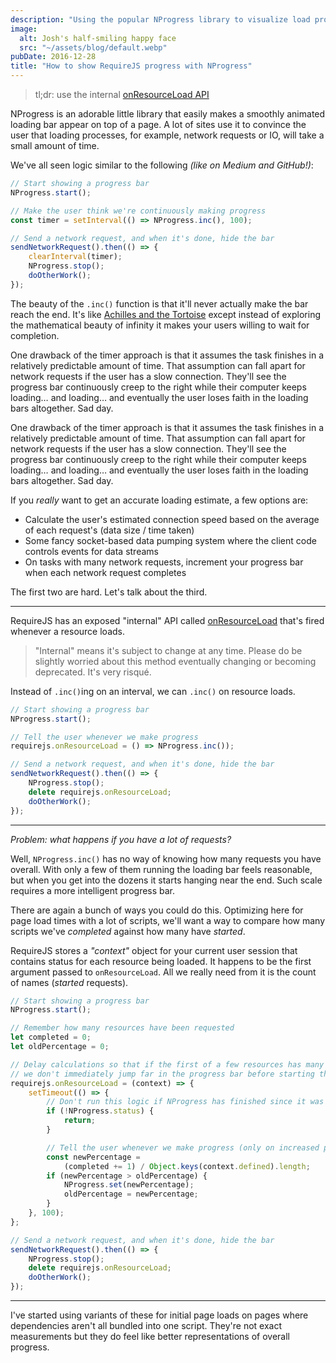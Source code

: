 ```yaml
---
description: "Using the popular NProgress library to visualize load progress on sites built on the AMD RequireJS loader"
image:
  alt: Josh's half-smiling happy face
  src: "~/assets/blog/default.webp"
pubDate: 2016-12-28
title: "How to show RequireJS progress with NProgress"
---
```


> tl;dr: use the internal [onResourceLoad API](https://github.com/requirejs/requirejs/wiki/Internal-API:-onResourceLoad)

NProgress is an adorable little library that easily makes a smoothly animated loading bar appear on top of a page.
A lot of sites use it to convince the user that loading processes, for example, network requests or IO, will take a small amount of time.

We've all seen logic similar to the following _(like on Medium and GitHub!)_:

```js
// Start showing a progress bar
NProgress.start();

// Make the user think we're continuously making progress
const timer = setInterval(() => NProgress.inc(), 100);

// Send a network request, and when it's done, hide the bar
sendNetworkRequest().then(() => {
	clearInterval(timer);
	NProgress.stop();
	doOtherWork();
});
```

The beauty of the `.inc()` function is that it'll never actually make the bar reach the end.
It's like [Achilles and the Tortoise](https://en.wikipedia.org/wiki/Zeno%27s_paradoxes#Achilles_and_the_tortoise) except instead of exploring the mathematical beauty of infinity it makes your users willing to wait for completion.

One drawback of the timer approach is that it assumes the task finishes in a relatively predictable amount of time.
That assumption can fall apart for network requests if the user has a slow connection.
They'll see the progress bar continuously creep to the right while their computer keeps loading… and loading… and eventually the user loses faith in the loading bars altogether.
Sad day.

One drawback of the timer approach is that it assumes the task finishes in a relatively predictable amount of time.
That assumption can fall apart for network requests if the user has a slow connection.
They'll see the progress bar continuously creep to the right while their computer keeps loading… and loading… and eventually the user loses faith in the loading bars altogether.
Sad day.

If you _really_ want to get an accurate loading estimate, a few options are:

- Calculate the user's estimated connection speed based on the average of each request's (data size / time taken)
- Some fancy socket-based data pumping system where the client code controls events for data streams
- On tasks with many network requests, increment your progress bar when each network request completes

The first two are hard.
Let's talk about the third.

---

RequireJS has an exposed "internal" API called [onResourceLoad](https://github.com/requirejs/requirejs/wiki/Internal-API:-onResourceLoad) that's fired whenever a resource loads.

> "Internal" means it's subject to change at any time.
> Please do be slightly worried about this method eventually changing or becoming deprecated.
> It's very risqué.

Instead of `.inc()`ing on an interval, we can `.inc()` on resource loads.

```js
// Start showing a progress bar
NProgress.start();

// Tell the user whenever we make progress
requirejs.onResourceLoad = () => NProgress.inc());

// Send a network request, and when it's done, hide the bar
sendNetworkRequest().then(() => {
    NProgress.stop();
    delete requirejs.onResourceLoad;
    doOtherWork();
});
```

---

_Problem: what happens if you have a lot of requests?_

Well, `NProgress.inc()` has no way of knowing how many requests you have overall.
With only a few of them running the loading bar feels reasonable, but when you get into the dozens it starts hanging near the end.
Such scale requires a more intelligent progress bar.

There are again a bunch of ways you could do this.
Optimizing here for page load times with a lot of scripts, we'll want a way to compare how many scripts we've _completed_ against how many have _started_.

RequireJS stores a _"context"_ object for your current user session that contains status for each resource being loaded.
It happens to be the first argument passed to `onResourceLoad`.
All we really need from it is the count of names (_started_ requests).

```js
// Start showing a progress bar
NProgress.start();

// Remember how many resources have been requested
let completed = 0;
let oldPercentage = 0;

// Delay calculations so that if the first of a few resources has many dependencies,
// we don't immediately jump far in the progress bar before starting their loads
requirejs.onResourceLoad = (context) => {
	setTimeout(() => {
		// Don't run this logic if NProgress has finished since it was scheduled
		if (!NProgress.status) {
			return;
		}

		// Tell the user whenever we make progress (only on increased percentages)
		const newPercentage =
			(completed += 1) / Object.keys(context.defined).length;
		if (newPercentage > oldPercentage) {
			NProgress.set(newPercentage);
			oldPercentage = newPercentage;
		}
	}, 100);
};

// Send a network request, and when it's done, hide the bar
sendNetworkRequest().then(() => {
	NProgress.stop();
	delete requirejs.onResourceLoad;
	doOtherWork();
});
```

---

I've started using variants of these for initial page loads on pages where dependencies aren't all bundled into one script.
They're not exact measurements but they do feel like better representations of overall progress.
